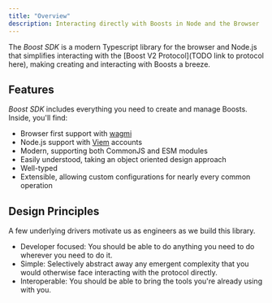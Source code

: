 ```yaml
---
title: "Overview"
description: Interacting directly with Boosts in Node and the Browser
---
```



<SDKDisclaimer />

The *Boost SDK* is a modern Typescript library for the browser and Node.js that simplifies interacting with the [Boost V2 Protocol](TODO link to protocol here), making creating and interacting with Boosts a breeze.

## Features

*Boost SDK* includes everything you need to create and manage Boosts. Inside, you'll find:

- Browser first support with [wagmi](https://wagmi.sh/)
- Node.js support with [Viem](https://viem.sh/) accounts
- Modern, supporting both CommonJS and ESM modules
- Easily understood, taking an object oriented design approach
- Well-typed
- Extensible, allowing custom configurations for nearly every common operation

## Design Principles

A few underlying drivers motivate us as engineers as we build this library.

- Developer focused: You should be able to do anything you need to do wherever you need to do it.
- Simple: Selectively abstract away any emergent complexity that you would otherwise face interacting with the protocol directly.
- Interoperable: You should be able to bring the tools you're already using with you.
